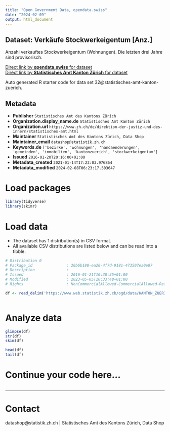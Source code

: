 ```yaml
---
title: "Open Government Data, opendata.swiss"
date: "2024-02-09"
output: html_document
---
```


## Dataset: Verkäufe Stockwerkeigentum [Anz.]

Anzahl verkauftes Stockwerkeigentum (Wohnungen). Die letzten drei Jahre sind provisorisch.

[Direct link by **opendata.swiss** for dataset](https://opendata.swiss/de/dataset/verkaufe-stockwerkeigentum-anz)<br>
[Direct link by **Statistisches Amt Kanton Zürich** for dataset](https://www.zh.ch/de/politik-staat/gemeinden/gemeindeportraet.html)

Auto generated R starter code for data set 32@statistisches-amt-kanton-zuerich.

## Metadata

- **Publisher** `Statistisches Amt des Kantons Zürich`
- **Organization.display_name.de** `Statistisches Amt Kanton Zürich`
- **Organization.url** `https://www.zh.ch/de/direktion-der-justiz-und-des-innern/statistisches-amt.html`
- **Maintainer** `Statistisches Amt des Kantons Zürich, Data Shop`
- **Maintainer_email** `datashop@statistik.zh.ch`
- **Keywords.de** `['bezirke', 'wohnungen', 'handaenderungen', 'gemeinden', 'immobilien', 'kantonzuerich', 'stockwerkeigentum']`
- **Issued** `2016-01-20T20:16:00+01:00`
- **Metadata_created** `2021-01-14T17:22:03.976864`
- **Metadata_modified** `2024-02-08T06:23:17.503647`


# Load packages

```r

library(tidyverse)
library(skimr)

```

# Load data

-   The dataset has 1 distribution(s) in CSV format.
-   All available CSV distributions are listed below and can be read into a tibble.

```r

# Distribution 0
# Package_id               : 20b6b188-ea20-4f7d-9181-473507ea0e07
# Description              : 
# Issued                   : 2016-01-21T16:30:35+01:00
# Modified                 : 2023-05-05T10:33:48+01:00
# Rights                   : NonCommercialAllowed-CommercialAllowed-ReferenceRequired

df <- read_delim('https://www.web.statistik.zh.ch/ogd/data/KANTON_ZUERICH_193.csv')



```

# Analyze data

```r

glimpse(df)
str(df)
skim(df)

head(df)
tail(df)

```

# Continue your code here...

```r

```

------------------------------------------------------------------------

# Contact

datashop@statistik.zh.ch | Statistisches Amt des Kantons Zürich, Data Shop
